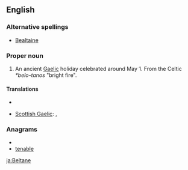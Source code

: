 ==English==
{{wikipedia}}
===Alternative spellings===
*[[Bealtaine]]

===Proper noun===
{{en-proper-noun}}

# An ancient [[Gaels|Gaelic]] holiday celebrated around May 1. From the Celtic ''*belo-tanos'' "bright fire".

====Translations====
{{trans-top|Gaelic holiday}}
* {{trreq|Irish}}
{{trans-mid}}
* [[Scottish Gaelic]]: {{t|gd|Là Bealltainn|m}}, {{t|gd|Là Buidhe Bealltainn|m}}
{{trans-bottom}}

===Anagrams===
* {{alphagram|abeelnt}}
* [[tenable#English|tenable]]


[[ja:Beltane]]